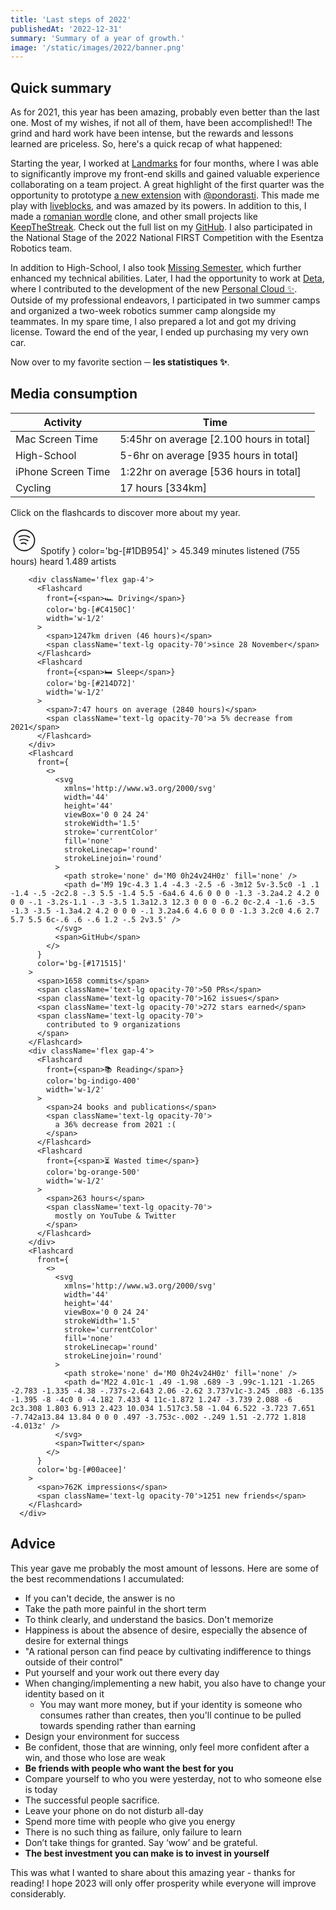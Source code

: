 ```yaml
---
title: 'Last steps of 2022'
publishedAt: '2022-12-31'
summary: 'Summary of a year of growth.'
image: '/static/images/2022/banner.png'
---
```


## Quick summary

As for 2021, this year has been amazing, probably even better than the last one. Most of my wishes, if not all of them,
have been accomplished!! The grind and hard work have been intense, but the rewards and lessons learned are priceless. So, here's a quick
recap of what happened:

Starting the year, I worked at <a href="https://github.com/Landmarks-Tech" target="_blank" rel="noopener noreferrer">Landmarks</a> for four months, where
I was able to significantly improve my front-end skills and gained valuable experience collaborating on a team project. A great highlight of the first quarter
was the opportunity to prototype <a href="https://twitter.com/pondorasti/status/1497475655910367234" target="_blank" rel="noopener noreferrer">a new extension</a> with <a href="https://twitter.com/pondorasti" target="_blank" rel="noopener noreferrer">@pondorasti</a>.
This made me play with <a href="https://liveblocks.io/" target="_blank" rel="noopener noreferrer">liveblocks</a>, and was amazed by its powers.
In addition to this, I made a <a href="https://wordle.cretu.dev/" target="_blank" rel="noopener noreferrer">romanian wordle</a> clone, and other small projects like 
<a href="https://github.com/cristicretu/keep-the-streak" target="_blank" rel="noopener noreferrer">KeepTheStreak</a>. Check out the full list on my <a href="https://github.com/cristicretu?tab=overview&from=2022-01-01&to=2022-01-31" target="_blank" rel="noopener noreferrer">GitHub</a>.
I also participated in the National Stage of the 2022 National FIRST Competition with the Esentza Robotics team.

In addition to High-School, I also took <a href="https://missing.csail.mit.edu/" target="_blank" rel="noopener noreferrer">Missing Semester</a>, which further enhanced my technical abilities.
Later, I had the opportunity to work at <a href="https://deta.sh" target="_blank" rel="noopener noreferrer">Deta</a>, where I contributed to the development of the new <a href="https://alpha.deta.space/" target="_blank" rel="noopener noreferrer">Personal Cloud ✨</a>.
Outside of my professional endeavors, I participated in two summer camps and organized a two-week robotics summer camp alongside my teammates. In my spare time, I also prepared a lot and got my driving license. Toward the end of the year, I ended up purchasing my very own car.

Now over to my favorite section ─ **les statistiques ✨**.

## Media consumption

| Activity           | Time                                     |
| ------------------ | ---------------------------------------- |
| Mac Screen Time    | 5:45hr on average [2.100 hours in total] |
| High-School        | 5-6hr on average [935 hours in total]    |
| iPhone Screen Time | 1:22hr on average [536 hours in total]   |
| Cycling            | 17 hours [334km]                         |

Click on the flashcards to discover more about my year.

<div className='flex flex-col gap-4 my-4'>
        <Flashcard
          front={
            <>
              <svg
                xmlns='http://www.w3.org/2000/svg'
                className='icon icon-tabler icon-tabler-brand-spotify'
                width='44'
                height='44'
                viewBox='0 0 24 24'
                strokeWidth='1.5'
                stroke='currentColor'
                fill='none'
                strokeLinecap='round'
                strokeLinejoin='round'
              >
                <path stroke='none' d='M0 0h24v24H0z' fill='none' />
                <circle cx='12' cy='12' r='9' />
                <path d='M8 11.973c2.5 -1.473 5.5 -.973 7.5 .527' />
                <path d='M9 15c1.5 -1 4 -1 5 .5' />
                <path d='M7 9c2 -1 6 -2 10 .5' />
              </svg>
              <span>Spotify</span>
            </>
          }
          color='bg-[#1DB954]'
        >
          <span>45.349 minutes listened (755 hours)</span>
          <span className='text-lg opacity-70'>heard 1.489 artists</span>
        </Flashcard>

        <div className='flex gap-4'>
          <Flashcard
            front={<span>🏎️ Driving</span>}
            color='bg-[#C4150C]'
            width='w-1/2'
          >
            <span>1247km driven (46 hours)</span>
            <span className='text-lg opacity-70'>since 28 November</span>
          </Flashcard>
          <Flashcard
            front={<span>🛏️ Sleep</span>}
            color='bg-[#214D72]'
            width='w-1/2'
          >
            <span>7:47 hours on average (2840 hours)</span>
            <span className='text-lg opacity-70'>a 5% decrease from 2021</span>
          </Flashcard>
        </div>
        <Flashcard
          front={
            <>
              <svg
                xmlns='http://www.w3.org/2000/svg'
                width='44'
                height='44'
                viewBox='0 0 24 24'
                strokeWidth='1.5'
                stroke='currentColor'
                fill='none'
                strokeLinecap='round'
                strokeLinejoin='round'
              >
                <path stroke='none' d='M0 0h24v24H0z' fill='none' />
                <path d='M9 19c-4.3 1.4 -4.3 -2.5 -6 -3m12 5v-3.5c0 -1 .1 -1.4 -.5 -2c2.8 -.3 5.5 -1.4 5.5 -6a4.6 4.6 0 0 0 -1.3 -3.2a4.2 4.2 0 0 0 -.1 -3.2s-1.1 -.3 -3.5 1.3a12.3 12.3 0 0 0 -6.2 0c-2.4 -1.6 -3.5 -1.3 -3.5 -1.3a4.2 4.2 0 0 0 -.1 3.2a4.6 4.6 0 0 0 -1.3 3.2c0 4.6 2.7 5.7 5.5 6c-.6 .6 -.6 1.2 -.5 2v3.5' />
              </svg>
              <span>GitHub</span>
            </>
          }
          color='bg-[#171515]'
        >
          <span>1658 commits</span>
          <span className='text-lg opacity-70'>50 PRs</span>
          <span className='text-lg opacity-70'>162 issues</span>
          <span className='text-lg opacity-70'>272 stars earned</span>
          <span className='text-lg opacity-70'>
            contributed to 9 organizations
          </span>
        </Flashcard>
        <div className='flex gap-4'>
          <Flashcard
            front={<span>📚 Reading</span>}
            color='bg-indigo-400'
            width='w-1/2'
          >
            <span>24 books and publications</span>
            <span className='text-lg opacity-70'>
              a 36% decrease from 2021 :(
            </span>
          </Flashcard>
          <Flashcard
            front={<span>⏳ Wasted time</span>}
            color='bg-orange-500'
            width='w-1/2'
          >
            <span>263 hours</span>
            <span className='text-lg opacity-70'>
              mostly on YouTube & Twitter
            </span>
          </Flashcard>
        </div>
        <Flashcard
          front={
            <>
              <svg
                xmlns='http://www.w3.org/2000/svg'
                width='44'
                height='44'
                viewBox='0 0 24 24'
                strokeWidth='1.5'
                stroke='currentColor'
                fill='none'
                strokeLinecap='round'
                strokeLinejoin='round'
              >
                <path stroke='none' d='M0 0h24v24H0z' fill='none' />
                <path d='M22 4.01c-1 .49 -1.98 .689 -3 .99c-1.121 -1.265 -2.783 -1.335 -4.38 -.737s-2.643 2.06 -2.62 3.737v1c-3.245 .083 -6.135 -1.395 -8 -4c0 0 -4.182 7.433 4 11c-1.872 1.247 -3.739 2.088 -6 2c3.308 1.803 6.913 2.423 10.034 1.517c3.58 -1.04 6.522 -3.723 7.651 -7.742a13.84 13.84 0 0 0 .497 -3.753c-.002 -.249 1.51 -2.772 1.818 -4.013z' />
              </svg>
              <span>Twitter</span>
            </>
          }
          color='bg-[#00acee]'
        >
          <span>762K impressions</span>
          <span className='text-lg opacity-70'>1251 new friends</span>
        </Flashcard>
      </div>


## Advice

This year gave me probably the most amount of lessons. Here are some of the best recommendations I accumulated:

- If you can't decide, the answer is no
- Take the path more painful in the short term
- To think clearly, and understand the basics. Don't memorize
- Happiness is about the absence of desire, especially the absence of desire for external things
- "A rational person can find peace by cultivating indifference to things outside of their control"
- Put yourself and your work out there every day
- When changing/implementing a new habit, you also have to change your identity based on it
  - You may want more money, but if your identity is someone who consumes rather than creates, then you'll continue to be pulled towards spending rather than earning 
- Design your environment for success
- Be confident, those that are winning, only feel more confident after a win, and those who lose are weak
- **Be friends with people who want the best for you**
- Compare yourself to who you were yesterday, not to who someone else is today
- The successful people sacrifice.
- Leave your phone on do not disturb all-day
- Spend more time with people who give you energy
- There is no such thing as failure, only failure to learn
- Don’t take things for granted. Say ‘wow’ and be grateful. 
- **The best investment you can make is to invest in yourself**

This was what I wanted to share about this amazing year - thanks for reading! I hope 2023 will only offer prosperity while everyone will  improve considerably. 